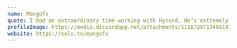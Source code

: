---
name: Mangofx
quote: I had an extraordinary time working with Hycord. He’s extremely detailed and dedicated to the work assigned and completed it before deadlines. He’s also a great person to talk to! I highly reccomend them.
profileImage: https://media.discordapp.net/attachments/1118729717458141224/1123740215987679353/MangoPB.png  
website: https://solo.to/mangofx
---
